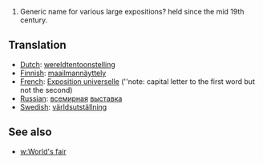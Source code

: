 #Generic name for various large expositions? held since the mid 19th century.
==Translation==
*[[Dutch]]: [[wereldtentoonstelling]]
*[[Finnish]]: [[maailmannäyttely]]
*[[French]]: [[Exposition universelle]] (''note: capital letter to the first word but not the second)
*[[Russian]]: [[всемирный|всемирная]] [[выставка]]
*[[Swedish]]: [[världsutställning]]

==See also==

*[[w:World's fair]]